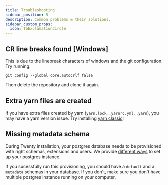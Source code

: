 ```yaml
---
title: Troubleshooting
sidebar_position: 5
description: Common problems & their solutions.
sidebar_custom_props:
  icon: TbExclamationCircle
---
```



## CR line breaks found [Windows]

This is due to the linebreak characters of windows and the git configuration. Try running:
```
git config --global core.autocrlf false
```

Then delete the repository and clone it again.

## Extra yarn files are created

If you have extra files created by yarn  (`yarn.lock`, `.yarnrc.yml`, `.yarn`), you may have a yarn version issue.
Try installing [yarn classic](https://classic.yarnpkg.com/lang/en/)!

## Missing metadata schema

During Twenty installation, your postgres database needs to be provisioned with right schemas, extensions and users.
We provide [different ways](/contributor/local-setup/yarn-setup#step-2-set-up-postgresql-database) to set up your postgres instance.

If you sucessfully run this provisioning, you should have a `default` and a `metadata` schemas in your database.
If you don't, make sure you don't have multiple postgres instance running on your computer.
